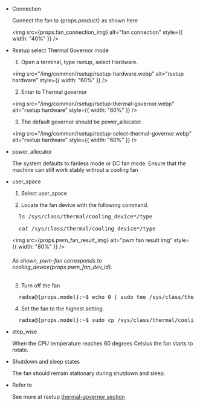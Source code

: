 - Connection

  Connect the fan to {props.product} as shown here

  <img
    src={props.fan_connection_img}
    alt="fan connection"
    style={{ width: "40%" }}
  />

- Rsetup select Thermal Governor mode

  1. Open a terminal, type rsetup, select Hardware.

  <img
    src="/img/common/rsetup/rsetup-hardware.webp"
    alt="rsetup hardware"
    style={{ width: "60%" }}
  />

  2. Enter to Thermal governor

  <img
    src="/img/common/rsetup/rsetup-thermal-governor.webp"
    alt="rsetup hardware"
    style={{ width: "60%" }}
  />

  3. The default governor should be power_allocator.

  <img
    src="/img/common/rsetup/rsetup-select-thermal-governor.webp"
    alt="rsetup hardware"
    style={{ width: "60%" }}
  />

- power_allocator

  The system defaults to fanless mode or DC fan mode. Ensure that the machine can still work stably without a cooling fan

- user_space

  1. Select user_space

  2. Locate the fan device with the following command.

  <pre>
    ls /sys/class/thermal/cooling_device*/type <br />
    cat /sys/class/thermal/cooling_device*/type
  </pre>

  <img
    src={props.pwm_fan_result_img}
    alt="pwm fan result img"
    style={{ width: "80%" }}
  />

  <h6>
    As shown, pwm-fan corresponds to cooling_device{props.pwm_fan_dev_id}.
  </h6>

  3. Turn off the fan

  <pre style={{ whiteSpace: "nowrap" }}>
    radxa@{props.model}:~$ echo 0 | sudo tee /sys/class/thermal/cooling_device{props.pwm_fan_dev_id}/cur_state
  </pre>

  4. Set the fan to the highest setting.

  <pre style={{ whiteSpace: "nowrap" }}>
    radxa@{props.model}:~$ sudo cp /sys/class/thermal/cooling_device{props.pwm_fan_dev_id}/max_state /sys/class/thermal/cooling_device{props.pwm_fan_dev_id}/cur_state
  </pre>

- step_wise

  When the CPU temperature reaches 60 degrees Celsius the fan starts to rotate.

- Shutdown and sleep states

  The fan should remain stationary during shutdown and sleep.

- Refer to

  See more at rsetup <a href={props.thermal_governor_path} > thermal-governor section</a>
